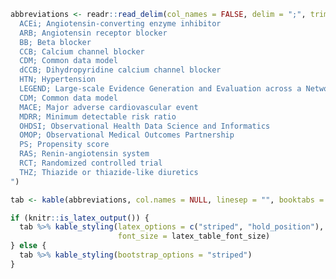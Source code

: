 ```r
abbreviations <- readr::read_delim(col_names = FALSE, delim = ";", trim_ws = TRUE, file = "
  ACEi; Angiotensin-converting enzyme inhibitor
  ARB; Angiotensin receptor blocker
  BB; Beta blocker
  CCB; Calcium channel blocker
  CDM; Common data model
  dCCB; Dihydropyridine calcium channel blocker
  HTN; Hypertension
  LEGEND; Large-scale Evidence Generation and Evaluation across a Network of Databases
  CDM; Common data model
  MACE; Major adverse cardiovascular event
  MDRR; Minimum detectable risk ratio
  OHDSI; Observational Health Data Science and Informatics
  OMOP; Observational Medical Outcomes Partnership
  PS; Propensity score
  RAS; Renin-angiotensin system
  RCT; Randomized controlled trial
  THZ; Thiazide or thiazide-like diuretics
")

tab <- kable(abbreviations, col.names = NULL, linesep = "", booktabs = TRUE)

if (knitr::is_latex_output()) {
  tab %>% kable_styling(latex_options = c("striped", "hold_position"), 
                        font_size = latex_table_font_size)
} else {
  tab %>% kable_styling(bootstrap_options = "striped")
}
```
